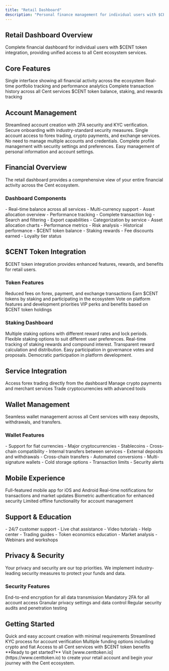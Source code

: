 ```yaml
---
title: "Retail Dashboard"
description: "Personal finance management for individual users with $CENT integration"
---
```


## Retail Dashboard Overview

<Card title="Personal Finance Management" icon="user" horizontal>
  Complete financial dashboard for individual users with $CENT token
  integration, providing unified access to all Cent ecosystem services.
</Card>

## Core Features

<CardGroup cols={2}>
  <Card title="Unified Dashboard" icon="chart-pie">
    Single interface showing all financial activity across the ecosystem
  </Card>
  <Card title="Portfolio Tracking" icon="chart-line">
    Real-time portfolio tracking and performance analytics
  </Card>
  <Card title="Transaction History" icon="history">
    Complete transaction history across all Cent services
  </Card>
  <Card title="Token Integration" icon="coins">
    $CENT token balance, staking, and rewards tracking
  </Card>
</CardGroup>

## Account Management

<Steps>
  <Step title="Simple Signup">
    Streamlined account creation with 2FA security and KYC verification.
    <Check>Secure onboarding with industry-standard security measures.</Check>
  </Step>

  <Step title="Unified Login">
    Single account access to forex trading, crypto payments, and exchange
    services.
    <Check>No need to manage multiple accounts and credentials.</Check>
  </Step>

  <Step title="Profile Management">
    Complete profile management with security settings and preferences.
    <Check>Easy management of personal information and account settings.</Check>
  </Step>
</Steps>

## Financial Overview

<Info>
  The retail dashboard provides a comprehensive view of your entire financial
  activity across the Cent ecosystem.
</Info>

### Dashboard Components

<AccordionGroup>
  <Accordion title="Account Balances" icon="wallet">
    - Real-time balance across all services - Multi-currency support - Asset
    allocation overview - Performance tracking
  </Accordion>

  <Accordion title="Transaction History" icon="history">
    - Complete transaction log - Search and filtering - Export capabilities -
    Categorization by service
  </Accordion>

  <Accordion title="Portfolio Analytics" icon="chart-pie">
    - Asset allocation charts - Performance metrics - Risk analysis - Historical
    performance
  </Accordion>

  <Accordion title="Token Rewards" icon="gift">
    - $CENT token balance - Staking rewards - Fee discounts earned - Loyalty
    tier status
  </Accordion>
</AccordionGroup>

## $CENT Token Integration

<Card title="Token-Powered Benefits" icon="coins" horizontal>
  $CENT token integration provides enhanced features, rewards, and benefits for
  retail users.
</Card>

### Token Features

<Columns cols={2}>
  <Card title="Fee Discounts" icon="percent">
    Reduced fees on forex, payment, and exchange transactions
  </Card>
  <Card title="Staking Rewards" icon="coins">
    Earn $CENT tokens by staking and participating in the ecosystem
  </Card>
  <Card title="Governance Rights" icon="vote-yea">
    Vote on platform features and development priorities
  </Card>
  <Card title="Loyalty Tiers" icon="star">
    VIP perks and benefits based on $CENT token holdings
  </Card>
</Columns>

### Staking Dashboard

<Steps>
  <Step title="Staking Options">
    Multiple staking options with different reward rates and lock periods.
    <Check>Flexible staking options to suit different user preferences.</Check>
  </Step>

  <Step title="Reward Tracking">
    Real-time tracking of staking rewards and compound interest.
    <Check>Transparent reward calculation and distribution.</Check>
  </Step>

  <Step title="Governance Participation">
    Easy participation in governance votes and proposals.
    <Check>Democratic participation in platform development.</Check>
  </Step>
</Steps>

## Service Integration

<CardGroup cols={3}>
  <Card title="Cent FX" icon="chart-line" href="/products/cent-fx">
    Access forex trading directly from the dashboard
  </Card>
  <Card title="Cent Pay" icon="credit-card" href="/products/cent-pay">
    Manage crypto payments and merchant services
  </Card>
  <Card title="CentXchange" icon="exchange-alt" href="/products/centxchange">
    Trade cryptocurrencies with advanced tools
  </Card>
</CardGroup>

## Wallet Management

<Card title="Unified Wallet" icon="wallet" horizontal>
  Seamless wallet management across all Cent services with easy deposits,
  withdrawals, and transfers.
</Card>

### Wallet Features

<AccordionGroup>
  <Accordion title="Multi-Currency Support" icon="coins">
    - Support for fiat currencies - Major cryptocurrencies - Stablecoins -
    Cross-chain compatibility
  </Accordion>

  <Accordion title="Transfer Options" icon="exchange-alt">
    - Internal transfers between services - External deposits and withdrawals -
    Cross-chain transfers - Automated conversions
  </Accordion>

  <Accordion title="Security Features" icon="shield-alt">
    - Multi-signature wallets - Cold storage options - Transaction limits -
    Security alerts
  </Accordion>
</AccordionGroup>

## Mobile Experience

<CardGroup cols={2}>
  <Card title="Mobile App" icon="mobile">
    Full-featured mobile app for iOS and Android
  </Card>
  <Card title="Push Notifications" icon="bell">
    Real-time notifications for transactions and market updates
  </Card>
  <Card title="Biometric Security" icon="fingerprint">
    Biometric authentication for enhanced security
  </Card>
  <Card title="Offline Access" icon="wifi">
    Limited offline functionality for account management
  </Card>
</CardGroup>

## Support & Education

<AccordionGroup>
  <Accordion title="User Support" icon="headset">
    - 24/7 customer support - Live chat assistance - Video tutorials - Help
    center
  </Accordion>

  <Accordion title="Educational Resources" icon="graduation-cap">
    - Trading guides - Token economics education - Market analysis - Webinars
    and workshops
  </Accordion>
</AccordionGroup>

## Privacy & Security

<Warning>
  Your privacy and security are our top priorities. We implement
  industry-leading security measures to protect your funds and data.
</Warning>

### Security Features

<Columns cols={2}>
  <Card title="Data Encryption" icon="lock">
    End-to-end encryption for all data transmission
  </Card>
  <Card title="Two-Factor Authentication" icon="shield-alt">
    Mandatory 2FA for all account access
  </Card>
  <Card title="Privacy Controls" icon="eye-slash">
    Granular privacy settings and data control
  </Card>
  <Card title="Regular Audits" icon="search">
    Regular security audits and penetration testing
  </Card>
</Columns>

## Getting Started

<CardGroup cols={2}>
  <Card title="Create Account" icon="user-plus">
    Quick and easy account creation with minimal requirements
  </Card>
  <Card title="Complete KYC" icon="id-card">
    Streamlined KYC process for account verification
  </Card>
  <Card title="Fund Account" icon="wallet">
    Multiple funding options including crypto and fiat
  </Card>
  <Card title="Start Trading" icon="chart-line">
    Access to all Cent services with $CENT token benefits
  </Card>
</CardGroup>

<Note>
  **Ready to get started?** Visit [www.centtoken.io](https://www.centtoken.io)
  to create your retail account and begin your journey with the Cent ecosystem.
</Note>
